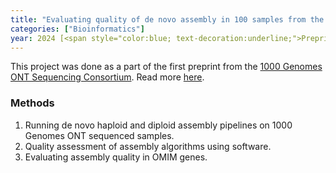 ```yaml
---
title: "Evaluating quality of de novo assembly in 100 samples from the 1000 Genomes ONT sequencing consortium."
categories: ["Bioinformatics"]
year: 2024 [<span style="color:blue; text-decoration:underline;">Preprint available</span>](https://www.medrxiv.org/content/10.1101/2024.03.05.24303792v1)
---
```


This project was done as a part of the first preprint from the [1000 Genomes ONT Sequencing Consortium](https://millerlaboratory.com/1000G-ONT.html). Read more [here](https://www.medrxiv.org/content/10.1101/2024.03.05.24303792v1).

### Methods

1.  Running de novo haploid and diploid assembly pipelines on 1000 Genomes ONT sequenced samples.
2.  Quality assessment of assembly algorithms using software.
3.  Evaluating assembly quality in OMIM genes.
